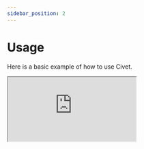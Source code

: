 ```yaml
---
sidebar_position: 2
---
```


# Usage

Here is a basic example of how to use Civet.

<iframe
  src="https://codesandbox.io/embed/3gz21?view=Editor+%2B+Preview&module=%2Fsrc%2Findex.js&hidenavigation=1"
  style={{
    width: "100%",
    height: "500px",
    border: 0,
    borderRadius: "4px",
    overflow: "hidden",
  }}
  title="Civet Basic Example"
  allow="accelerometer; ambient-light-sensor; camera; encrypted-media; geolocation; gyroscope; hid; microphone; midi; payment; usb; vr; xr-spatial-tracking"
  sandbox="allow-forms allow-modals allow-popups allow-presentation allow-same-origin allow-scripts"
></iframe>
